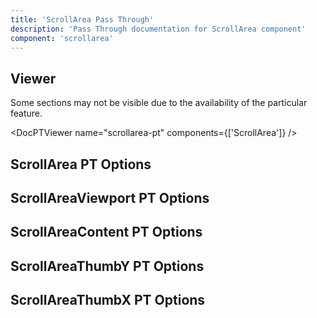 ```yaml
---
title: 'ScrollArea Pass Through'
description: 'Pass Through documentation for ScrollArea component'
component: 'scrollarea'
---
```


## Viewer

Some sections may not be visible due to the availability of the particular feature.

<DocPTViewer name="scrollarea-pt" components={['ScrollArea']} />

## ScrollArea PT Options

<DocTable name="ScrollArea" category="pt" />

## ScrollAreaViewport PT Options

<DocTable name="ScrollAreaViewport" category="pt" />

## ScrollAreaContent PT Options

<DocTable name="ScrollAreaContent" category="pt" />

## ScrollAreaThumbY PT Options

<DocTable name="ScrollAreaThumbY" category="pt" />

## ScrollAreaThumbX PT Options

<DocTable name="ScrollAreaThumbX" category="pt" />
